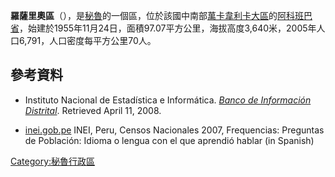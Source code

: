 '''羅薩里奧區'''（{{lang-es|Distrito de Rosario}}），是[[秘魯|秘魯]]的一個區，位於該國中南部[[萬卡韋利卡大區|萬卡韋利卡大區]]的[[阿科班巴省|阿科班巴省]]，始建於1955年11月24日，面積97.07平方公里，海拔高度3,640米，2005年人口6,791，人口密度每平方公里70人。

==參考資料==
*{{es icon}} Instituto Nacional de Estadística e Informática. ''[https://web.archive.org/web/20080423164200/http://desa.inei.gob.pe/mapas/bid/ Banco de Información Distrital]''. Retrieved April 11, 2008.
*[https://web.archive.org/web/20130127005551/http://iinei.inei.gob.pe/iinei/RedatamCpv2007.asp?id=ResultadosCensales%3Fori%3DC inei.gob.pe] INEI, Peru, Censos Nacionales 2007, Frequencias: Preguntas de Población: Idioma o lengua con el que aprendió hablar (in Spanish)

{{coord|12.7211|S|74.5825|W|source:wikidata|display=title}}

{{Peru-geo-stub}}
[[Category:秘魯行政區|Category:秘魯行政區]]